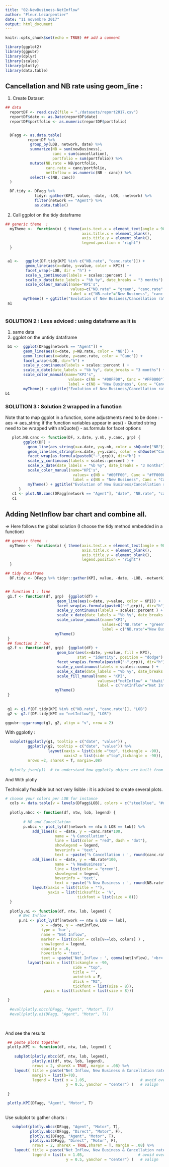 ```yaml
---
title: "02-NewBusiness-NetInflow"
author: "Fleur.Lecarpentier"
date: "11 novembre 2017"
output: html_document
---
```


```r
knitr::opts_chunk$set(echo = TRUE) ## add a comment
```


```r
library(ggplot2)
library(ggpubr)
library(dplyr)
library(scales)
library(plotly)
library(data.table)
```


## Cancellation and NB rate using geom_line : 

1. Create Dataset
```r

## data
  reportDF <- read.csv2(file = "./datasets/report2017.csv")
  reportDF$date <- as.Date(reportDF$date)
  reportDF$portfolio <- as.numeric(reportDF$portfolio)


  DFagg <- as.data.table(
          reportDF %>%
           group_by(LOB, network, date) %>%
           summarize(NB = sum(newBusiness),
                     canc = sum(cancellation),
                     portfolio = sum(portfolio)) %>%
           mutate(NB.rate = NB/portfolio,
                  canc.rate = canc/portfolio,
                  netInflow = as.numeric(NB - canc)) %>%
           select(-c(NB, canc))
  )

  DF.tidy <- DFagg %>% 
             tidyr::gather(KPI, value, -date, -LOB, -network) %>% 
             filter(network == "Agent") %>% 
             as.data.table()

```


2. Call ggplot on the tidy dataframe
```r
## generic theme  :
  myTheme <-  function(x) { theme(axis.text.x = element_text(angle = 90),                  
                                  axis.title.x = element_blank(),
                                  axis.title.y = element_blank(),
                                  legend.position = "right")
  }


 a1 <-   ggplot(DF.tidy[KPI %in% c("NB.rate", "canc.rate")]) +                        # data
         geom_line(aes(x=date, y=value, color = KPI)) +                               # geoms
         facet_wrap(~LOB, dir = "h") +                                                # facet for LOB
         scale_y_continuous(labels = scales::percent ) +                              # Scale Y
         scale_x_date(date_labels = "%b %y", date_breaks = "3 months") +              # Scale X
         scale_colour_manual(name="KPI's", 
                             values=c("NB.rate" = "green", "canc.rate" = "red"),
                             label = c("NB.rate"="New Business", "canc.rate"="Cancellation")) +
        myTheme() + ggtitle("Evolution of New Business/Cancellation rate per Line of Business")   # Theme
 a1
 
```
 
 
### SOLUTION 2 : Less adviced : using dataframe as it is

1. same data
2. ggplot on the untidy dataframe
```r
 b1 <-  ggplot(DFagg[network == "Agent"]) +                                           # data
        geom_line(aes(x=date, y=NB.rate, color = "NB")) +                             # geom NB
        geom_line(aes(x=date, y=canc.rate, color = "Canc")) +                         # geom Cancellation
        facet_wrap(~LOB, dir="h") +                                                   # facet for LOB
        scale_y_continuous(labels = scales::percent ) +                               # Scale Y
        scale_x_date(date_labels = "%b %y", date_breaks = "3 months") +               # Scale X
        scale_color_manual(name="KPI's", 
                            values= c(NB = "#00FF00", Canc = "#FF0000"),
                            label = c(NB = "New Business", Canc = "Cancellation")) +
        myTheme() + ggtitle("Evolution of New Business/Cancellation rate per Line of Business")   # Theme
b1    

```


### SOLUTION 3 : Solution 2 wrapped in a function 

Note that to map ggplot in a function, some adjustments need to be done : 
- aes => aes_string if the function variables appear in aes()
- Quoted string need to be wrapped with shQuote()
- as.formula for facet options

```r

   plot.NB.canc <- function(DF, x.date, y.nb, y.canc, grp) {
        ggplot(DF) + 
          geom_line(aes_string(x=x.date, y=y.nb, color = shQuote("NB"))) +
          geom_line(aes_string(x=x.date, y=y.canc, color = shQuote("Canc"))) +
          facet_wrap(as.formula(paste0("~",grp)), dir="h") +
          scale_y_continuous(labels = scales::percent ) +
          scale_x_date(date_labels = "%b %y", date_breaks = "3 months") +
          scale_color_manual(name="KPI's", 
                              values= c(NB = "#00FF00", Canc = "#FF0000"),
                              label = c(NB = "New Business", Canc = "Cancellation")) +
          myTheme() + ggtitle("Evolution of New Business/Cancellation rate per Line of Business")   
      }    
   c1 <- plot.NB.canc(DFagg[network == "Agent"], "date", "NB.rate", "canc.rate", "LOB")
   c1
```


## Adding NetInflow bar chart and combine all.

=> Here follows the global solution (I choose the tidy method embedded in a function)


```r
## generic theme  :
  myTheme <-  function(x) { theme(axis.text.x = element_text(angle = 90),                  
                                  axis.title.x = element_blank(),
                                  axis.title.y = element_blank(),
                                  legend.position = "right")
  }

## tidy dataframe
  DF.tidy <- DFagg %>% tidyr::gather(KPI, value, -date, -LOB, -network) %>% filter(network == "Agent") %>% as.data.table()


## function 1 : line 
 g1.f <- function(df, grp)  {ggplot(df) +                                                           # data
                       geom_line(aes(x=date, y=value, color = KPI)) +                               # geoms
                       facet_wrap(as.formula(paste0("~",grp)), dir="h") +                           # facet for LOB
                       scale_y_continuous(labels = scales::percent ) +                              # Scale Y
                       scale_x_date(date_labels = "%b %y", date_breaks = "3 months") +              # Scale X
                       scale_colour_manual(name="KPI",                                              # Scale Color
                                           values=c("NB.rate" = "green", "canc.rate" = "red"),
                                           label = c("NB.rate"="New Business", "canc.rate"="Cancellation")) +
                      myTheme()                                                                     # Theme
 }
 ## function 2 : bar  
 g2.f <- function(df, grp)  {ggplot(df) +                                                           # data
                       geom_bar(aes(x=date, y=value, fill = KPI),                                   # geoms
                                stat = "identity", position = "dodge") +                            # 
                       facet_wrap(as.formula(paste0("~",grp)), dir="h") +                           # facet for LOB
                       scale_y_continuous(labels = scales::comma ) +                                # Scale Y
                       scale_x_date(date_labels = "%b %y", date_breaks = "3 months") +              # Scale X
                       scale_fill_manual(name = "KPI",
                                         values=c("netInflow" = "khaki"),                           # Scale Fill
                                         label = c("netInflow"="Net Inflow")) +
                      myTheme()                                                                     # Theme
 }
 
 
 g1 <- g1.f(DF.tidy[KPI %in% c("NB.rate", "canc.rate")], "LOB")
 g2 <- g2.f(DF.tidy[KPI == "netInflow"], "LOB") 

ggpubr::ggarrange(g1, g2, align = "v", nrow = 2)


```

With ggplotly : 


```r
  subplot(ggplotly(g1, tooltip = c("date", "value")) , 
          ggplotly(g2, tooltip = c("date", "value")) %>%
                   layout(xaxis = list(side ="top", tickangle = -90), 
                          xaxis2 = list(side ="top",tickangle = -90)), 
          nrows =2, shareX = T, margin=.08)
  
  #plotly_json(p1)  # to understand how ggplotly object are built from ggplot

```

And With plotly


Technically feasible but not very lisible : it is adviced to create several plots.


```r
# choose your colors per LOB for instance
  cols <- data.table(v = levels(DFagg$LOB), colors = c("steelblue", "#dee5e4"))
  
  plotly.nbcc <- function(df, ntw, lob, legend) {
    
        # NB and Cancellation
        p.nbcc <- plot_ly(df[network == ntw & LOB == lob]) %>%
            add_lines(x = ~date, y = ~canc.rate*100, 
                      name = '% Cancellation',  
                      line = list(color = "red", dash = "dot"),
                      showlegend = legend,
                      hoverinfo = 'text', 
                      text = ~paste('% Cancellation : ', round(canc.rate*100, 1), "% ", '<br> (', ntw, '-', lob, ')')) %>%
            add_lines(x = ~date, y = ~NB.rate*100, 
                      name = '% NewBusiness',  
                      line = list(color = "green"),
                      showlegend = legend,
                      hoverinfo = 'text', 
                      text = ~paste('% New Business : ', round(NB.rate*100, 1), "% ", '<br> (', ntw, '-', lob, ')')) %>%
            layout(xaxis = list(title = ""),
                   yaxis = list(ticksuffix = '%', 
                                tickfont = list(size = 8)))
  }
  
  plotly.ni <- function(df, ntw, lob, legend) {
      # Net Inflow
      p.ni <- plot_ly(df[network == ntw & LOB == lob],
                x = ~date, y = ~netInflow, 
                type = 'bar', 
                name = "Net Inflow",
                marker = list(color = cols[v==lob, colors] ) ,
                showlegend = legend,
                opacity = .6,
                hoverinfo = 'text', 
                text = ~paste('Net Inflow : ', comma(netInflow), '<br> (', ntw, '-', lob, ')')) %>%
          layout(xaxis = list(tickangle = -90,
                              side = "top",
                              title = "",
                              autotick = F, 
                              dtick = "M2",
                              tickfont = list(size = 8)),
                 yaxis = list(tickfont = list(size = 8)))

 }
  
  #eval(plotly.nbcc(DFagg, "Agent", "Motor", T))
  #eval(plotly.ni(DFagg, "Agent", "Motor", T))
  
  
```

And see the results 

```r


 ## paste plots together
 plotly.KPI <- function(df, ntw, lob, legend) {
 
    subplot(plotly.nbcc(df, ntw, lob, legend), 
            plotly.ni(df, ntw, lob, legend), 
            nrows = 2, shareX = TRUE, margin = .08) %>%
    layout( title = paste("Net Inflow, New Business & Cancellation rates  : <b>", ntw, "-", lob, "</b>"),
            margin = list(b=70),
            legend = list( x = 1.05,                        # avoid overlap of legend and y-axis
                           y = 0.5, yanchor = "center") )   # valign
  
 }

 plotly.KPI(DFagg, "Agent", "Motor", T)
 
```


Use subplot to gather charts :

```r

   subplot(plotly.nbcc(DFagg, "Agent", "Motor", T), 
           plotly.nbcc(DFagg, "Direct", "Motor", F),
           plotly.ni(DFagg, "Agent", "Motor", T), 
           plotly.ni(DFagg, "Direct", "Motor", F), 
            nrows = 2, shareX = TRUE,shareY = T, margin = .08) %>%
    layout( title = paste("Net Inflow, New Business & Cancellation rates  : <b> Agent vs Direct - Motor</b>"),margin = list(t = 40),
            legend = list(x = 1.05,                        # avoid overlap of legend and y-axis
                           y = 0.5, yanchor = "center") )   # valign
  
```
